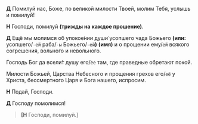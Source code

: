 **Д** Помилуй нас, Боже, по великой милости Твоей, молим Тебя, услышь и помилуй!

**Н** Господи, помилуй **(трижды на каждое прошение)**.

**Д** Ещё мы молимся об упокое́нии души́ усопшего чада Божьего **(или:** усопшего/`-ей` раба/`-ы` Божьего/`-ей`**)** **(имя)** и о прощении ему/`ей` всякого согрешения, вольного и невольного.

Господь Бог да всели́т душу его/`ёе` там, где праведные обретают покой.

Милости Божьей, Царства Небесного и прощения грехов его/`её` у Христа, бессмертного Царя и Бога нашего, испросим.

**Н** Подай, Господи.

**Д** Господу помолимся!

> **[Н** Господи, помилуй.<R>]</R>

